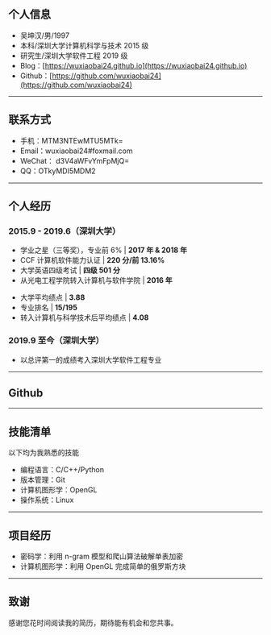 
<SEO title="About me" description="Infomation about author(wuxiaobao24)" />

## 个人信息

- 吴坤汉/男/1997
- 本科/深圳大学计算机科学与技术 2015 级
- 研究生/深圳大学软件工程 2019 级
- Blog：[https://wuxiaobai24.github.io](https://wuxiaobai24.github.io)
- Github：[https://github.com/wuxiaobai24](https://github.com/wuxiaobai24)

---

## 联系方式

- 手机：MTM3NTEwMTU5MTk=
- Email：wuxiaobai24#foxmail.com
- WeChat： d3V4aWFvYmFpMjQ=
- QQ：OTkyMDI5MDM2

---

## 个人经历

### 2015.9 - 2019.6（深圳大学）

- 学业之星（三等奖），专业前 6% | **2017 年 & 2018 年**
- CCF 计算机软件能力认证 | **220 分/前 13.16%**
- 大学英语四级考试 | **四级 501 分**
- 从光电工程学院转入计算机与软件学院 | **2016 年**

* 大学平均绩点 | **3.88**
* 专业排名 | **15/195**
* 转入计算机与科学技术后平均绩点 | **4.08**

### 2019.9 至今（深圳大学）

- 以总评第一的成绩考入深圳大学软件工程专业

---

## Github


<GithubCalendar username="wuxiaobai24" />

---

## 技能清单

以下均为我熟悉的技能

- 编程语言：C/C++/Python
- 版本管理：Git
- 计算机图形学：OpenGL
- 操作系统：Linux

---

## 项目经历

- 密码学：利用 n-gram 模型和爬山算法破解单表加密
- 计算机图形学：利用 OpenGL 完成简单的俄罗斯方块

---

## 致谢

感谢您花时间阅读我的简历，期待能有机会和您共事。
